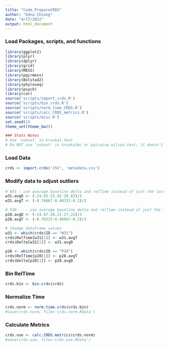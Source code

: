 ```yaml
---
title: "Code_PrepareCRDS"
author: "Edna Chiang"
date: "4/17/2022"
output: html_document
---
```


### Load Packages, scripts, and functions
```r
library(ggplot2)
library(plyr)
library(dplyr)
library(grid)
library(MESS)
library(pgirmess)
library(Bolstad2)
library(phyloseq)
library(psych)
library(car)
source('scripts/import_crds.R')
source('scripts/bin_crds.R')
source('scripts/norm_time_CRDS.R')
source('scripts/calc_CRDS_metrics.R')
source('scripts/misc.R')
set.seed(1)
theme_set(theme_bw())

### Stats Notes
# Use 'subset' in kruskal.test
# Do NOT use 'subset' in kruskalmc or pairwise.wilcox.test; it doesn't work!
```

### Load Data
```r
crds <- import.crds('CSV', 'metadata.csv')
```

### Modify data to adjust outliers
```r
# W31 - use average baseline delta and relTime instead of just the last one.
w31.avgD <- (-24.65-25.02-28.82)/3
w31.avgT <- (-0.76667-0.48333-0.2)/3

# P28 -  - use average baseline delta and relTime instead of just the last one.
p28.avgD <- (-24.87-28.21-27.22)/3
p28.avgT <- (-0.78333-0.46667-0.2)/3

# Change dataframe values
w31 <- which(crds$ID == "W31")
crds$RelTime[w31[1]] <- w31.avgT
crds$Delta[w31[1]] <- w31.avgD

p28 <- which(crds$ID == "P28")
crds$RelTime[p28[1]] <- p28.avgT
crds$Delta[p28[1]] <- p28.avgD
```
### Bin RelTime
```r
crds.bin <- bin.crds(crds)
```

### Normalize Time
```r
crds.norm <- norm.time.crds(crds.bin)
#save(crds.norm, file='crds.norm.RData')
```

### Calculate Metrics
```r
crds.use <- calc.CRDS.metrics(crds.norm)
#save(crds.use, file='crds.use.RData')
```

